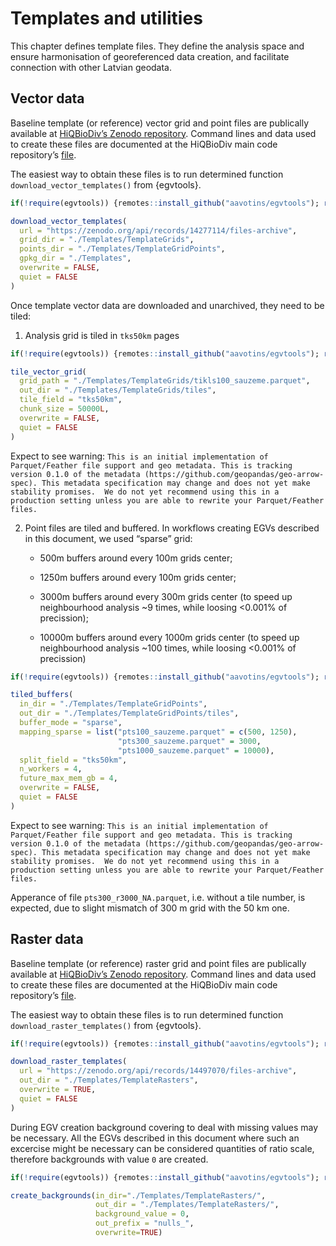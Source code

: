 # Templates and utilities {#Ch03}

This chapter defines template files. They define the analysis space and ensure 
harmonisation of georeferenced data creation, and facilitate connection with 
other Latvian geodata.

## Vector data  {#Ch03.01}

Baseline template (or reference) vector grid and point files are publically available 
at [HiQBioDiv's Zenodo repository](https://zenodo.org/records/14277114). Command lines 
and data used to create these files are documented at 
the HiQBioDiv main code repository's [file](https://github.com/aavotins/HiQBioDiv/blob/main/Templates/TemplateGrids_Vector.R).

The easiest way to obtain these files is to run determined 
function `download_vector_templates()` from {egvtools}.

```r
if(!require(egvtools)) {remotes::install_github("aavotins/egvtools"); require(egvtools)}

download_vector_templates(
  url = "https://zenodo.org/api/records/14277114/files-archive",
  grid_dir = "./Templates/TemplateGrids",
  points_dir = "./Templates/TemplateGridPoints",
  gpkg_dir = "./Templates",
  overwrite = FALSE,
  quiet = FALSE
)
```




Once template vector data are downloaded and unarchived, they need to be tiled:

1. Analysis grid is tiled in `tks50km` pages

```r
if(!require(egvtools)) {remotes::install_github("aavotins/egvtools"); require(egvtools)}

tile_vector_grid(
  grid_path = "./Templates/TemplateGrids/tikls100_sauzeme.parquet",
  out_dir = "./Templates/TemplateGrids/tiles",
  tile_field = "tks50km",
  chunk_size = 50000L,
  overwrite = FALSE,
  quiet = FALSE
)
```


Expect to see warning:
`This is an initial implementation of Parquet/Feather file support and geo metadata. This is tracking version 0.1.0
of the metadata (https://github.com/geopandas/geo-arrow-spec). This metadata specification may change and does not
yet make stability promises.  We do not yet recommend using this in a production setting unless you are able to
rewrite your Parquet/Feather files.`


2. Point files are tiled and buffered. In workflows creating EGVs described in this document, 
we used "sparse" grid:

    - 500m buffers around every 100m grids center;
    
    - 1250m buffers around every 100m grids center;
    
    - 3000m buffers around every 300m grids center (to speed up neighbourhood analysis ~9 times, while loosing <0.001% of precission);
    
    - 10000m buffers around every 1000m grids center (to speed up neighbourhood analysis ~100 times, while loosing <0.001% of precission)

```r
if(!require(egvtools)) {remotes::install_github("aavotins/egvtools"); require(egvtools)}

tiled_buffers(
  in_dir = "./Templates/TemplateGridPoints",
  out_dir = "./Templates/TemplateGridPoints/tiles",
  buffer_mode = "sparse",
  mapping_sparse = list("pts100_sauzeme.parquet" = c(500, 1250), 
                        "pts300_sauzeme.parquet" = 3000, 
                        "pts1000_sauzeme.parquet" = 10000),
  split_field = "tks50km",
  n_workers = 4,
  future_max_mem_gb = 4,
  overwrite = FALSE,
  quiet = FALSE
)
```

Expect to see warning:
`This is an initial implementation of Parquet/Feather file support and geo metadata. This is tracking version 0.1.0
of the metadata (https://github.com/geopandas/geo-arrow-spec). This metadata specification may change and does not
yet make stability promises.  We do not yet recommend using this in a production setting unless you are able to
rewrite your Parquet/Feather files.`

Apperance of file `pts300_r3000_NA.parquet`, i.e. without a tile number, is expected, 
due to slight mismatch of 300 m grid with the 50 km one.

## Raster data  {#Ch03.02}


Baseline template (or reference) raster grid and point files are publically available 
at [HiQBioDiv's Zenodo repository](https://zenodo.org/records/14497070). Command lines 
and data used to create these files are documented at 
the HiQBioDiv main code repository's [file](https://github.com/aavotins/HiQBioDiv/blob/main/Templates/TemplateGrids_Raster.R).

The easiest way to obtain these files is to run determined 
function `download_raster_templates()` from {egvtools}.

```r
if(!require(egvtools)) {remotes::install_github("aavotins/egvtools"); require(egvtools)}

download_raster_templates(
  url = "https://zenodo.org/api/records/14497070/files-archive",
  out_dir = "./Templates/TemplateRasters",
  overwrite = TRUE,
  quiet = FALSE
)
```

During EGV creation background covering to deal with missing values may be 
necessary. All the EGVs described in this document where such an excercise might 
be necessary can be considered quantities of ratio scale, therefore backgrounds 
with value `0` are created.

```r
if(!require(egvtools)) {remotes::install_github("aavotins/egvtools"); require(egvtools)}

create_backgrounds(in_dir="./Templates/TemplateRasters/",
                   out_dir = "./Templates/TemplateRasters/",
                   background_value = 0,
                   out_prefix = "nulls_",
                   overwrite=TRUE)
```


